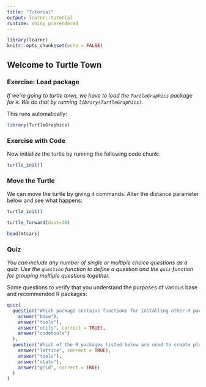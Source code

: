 ```yaml
---
title: "Tutorial"
output: learnr::tutorial
runtime: shiny_prerendered
---
```


```r
library(learnr)
knitr::opts_chunk$set(echo = FALSE)
```


## Welcome to Turtle Town

### Exercise: Load package

*If we're going to turtle town, we have to load the `TurtleGraphics` package for `R`. We do that by running `library(TurtleGraphics)`.*

This runs automatically:

```r
library(TurtleGraphics)
```


### Exercise with Code

Now initialize the turtle by running the following code chunk:

```r
turtle_init()
```

### Move the Turtle

We can move the turtle by giving it commands. Alter the distance parameter below and see what happens:

```r
turtle_init()

turtle_forward(dist=30)
```

```r
head(mtcars)
```

### Quiz

*You can include any number of single or multiple choice questions as a quiz. Use the `question` function to define a question and the `quiz` function for grouping multiple questions together.*

Some questions to verify that you understand the purposes of various base and recommended R packages:

```r
quiz(
  question("Which package contains functions for installing other R packages?",
    answer("base"),
    answer("tools"),
    answer("utils", correct = TRUE),
    answer("codetools")
  ),
  question("Which of the R packages listed below are used to create plots?",
    answer("lattice", correct = TRUE),
    answer("tools"),
    answer("stats"),
    answer("grid", correct = TRUE)
  )
)
```


